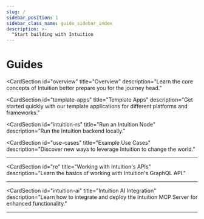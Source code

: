 ```yaml
---
slug: /
sidebar_position: 1
sidebar_class_name: guide_sidebar_index
description: >-
  "Start building with Intuition
---
```



# Guides

<ProductSection></ProductSection>

<CardSection
  id="overview"
  title="Overview"
  description="Learn the core concepts of Intuition better prepare you for the journey head."
>
  <Card
    title="Atoms"
    to="/guides/primitives/atoms"
    description="Learn about the core building blocks of the Intuition system."
  />
  <Card
    title="Triples"
    to="/guides/primitives/triples"
    description="Higher-order compositions of Atoms, in Semantic Triple format."
  />
  <Card
    title="Signals"
    to="/guides/primitives/signals"
    description="Signals generated by users in the form of verifiable attestations, interpreted as 'who is saying what'."
  />
  <Card
    title="Bonding Curves"
    to="/guides/primitives/bonding-curves"
    description="Learn how value programatically flows through data in the Intuition system."
  />
</CardSection>

<CardSection
  id="template-apps"
  title="Template Apps" 
  description="Get started quickly with our template applications for different platforms and frameworks."
>
  <Card
    title="Remix App"
    to="/guides/template-apps/remix"
    description="Build a full-stack web application using Remix and Intuition"
  />
  <Card
    title="Next.js App"
    to="/guides/template-apps/nextjs"
    description="Create a modern web application using Next.js and Intuition"
  />
  <Card
    title="Expo App"
    to="/guides/template-apps/expo"
    description="Develop a cross-platform mobile app using Expo and Intuition"
  />
  <Card
    title="Browser Extension"
    to="/guides/template-apps/browser-extension"
    description="Build a browser extension powered by Intuition"
  />
  <Card
    title="Farcaster Frame"
    to="/guides/template-apps/farcaster-frame"
    description="Create interactive Farcaster frames with Intuition"
  />
</CardSection>

<CardSection
  id="intuition-rs"
  title="Run an Intuition Node" 
  description="Run the Intuition backend locally."
>
  <Card
    title="Run an Intuition Node"
    to="/guides/template-apps/run-node"
    description="Learn how to run and maintain your own Intuition node"
  />
</CardSection>

<CardSection
  id="use-cases"
  title="Example Use Cases"
  description="Discover new ways to leverage Intuition to change the world."
>
  <Card
    title="Decentralized Stack Overflow"
    to="/guides/use-cases/decentralized-stack-overflow"
  />
  <Card
    title="Decentralized Social Media"
    to="/guides/use-cases/decentralized-social-media"
  />
</CardSection>

<hr />

<CardSection
  id="re"
  title="Working with Intuition's APIs"
  description="Learn the basics of working with Intuition's GraphQL API."
>
  <Card
    title="GraphQL API"
    to="/guides/rest-apis/quickstart"
    description="Understand how our GraphQL API works and how to get started."
  />
</CardSection>

<hr />

<CardSection
  id="intuition-ai"
  title="Intuition AI Integration"
  description="Learn how to integrate and deploy the Intuition MCP Server for enhanced functionality."
>
  <Card
    title="Getting Started"
    to="/guides/intuition-ai/intro"
    description="Learn the basics of setting up and configuring the MCP Server."
  />
  <Card
    title="Advanced Configuration"
    to="/guides/intuition-ai/advanced-config"
    description="Configure advanced features and optimize your MCP Server deployment."
  />
</CardSection>

<hr />

<head>
  <title>Guides</title>
  <meta
    name="description"
    content="Start building on Intuition."
  />
</head>
